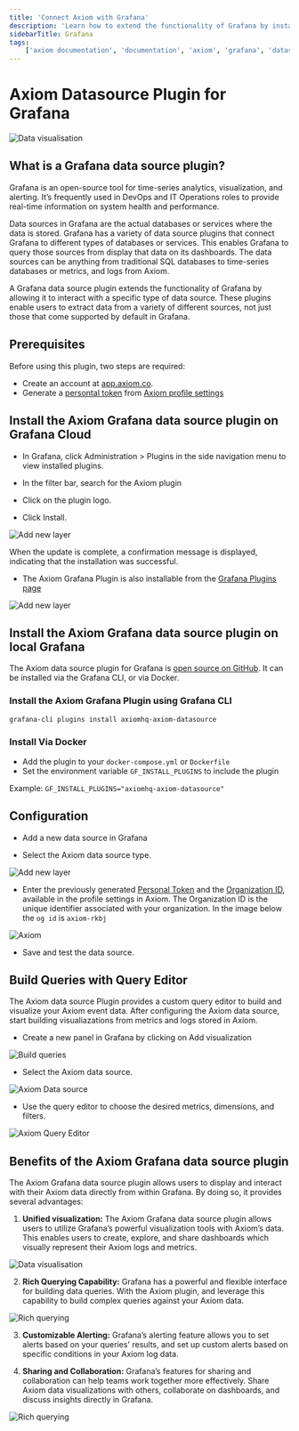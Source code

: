 ```yaml
---
title: 'Connect Axiom with Grafana'
description: 'Learn how to extend the functionality of Grafana by installing the Axiom data source plugin.'
sidebarTitle: Grafana
tags:
    ['axiom documentation', 'documentation', 'axiom', 'grafana', 'datasource plugin', 'grafana cloud', 'query editor', 'visualization', 'alerting', 'collaboration']
---
```


# Axiom Datasource Plugin for Grafana

![Data visualisation](/doc-assets/shots/grafana-axiom-image-3.jpg)

## What is a Grafana data source plugin? 

Grafana is an open-source tool for time-series analytics, visualization, and alerting. It’s frequently used in DevOps and IT Operations roles to provide real-time information on system health and performance.

Data sources in Grafana are the actual databases or services where the data is stored. Grafana has a variety of data source plugins that connect Grafana to different types of databases or services. This enables Grafana to query those sources from display that data on its dashboards. The data sources can be anything from traditional SQL databases to time-series databases or metrics, and logs from Axiom.

A Grafana data source plugin extends the functionality of Grafana by allowing it to interact with a specific type of data source. These plugins enable users to extract data from a variety of different sources, not just those that come supported by default in Grafana.

## Prerequisites

Before using this plugin, two steps are required:

- Create an account at [app.axiom.co](https://app.axiom.co/).
- Generate a [persontal token](https://axiom.co/docs/reference/settings#personal-token) from [Axiom profile settings](https://axiom.co/docs/reference/settings#profile)

## Install the Axiom Grafana data source plugin on Grafana Cloud

- In Grafana, click Administration > Plugins in the side navigation menu to view installed plugins.

- In the filter bar, search for the Axiom plugin

- Click on the plugin logo.

- Click Install.

![Add new layer](/doc-assets/shots/6-grafana.png)

When the update is complete, a confirmation message is displayed, indicating that the installation was successful.

- The Axiom Grafana Plugin is also installable from the [Grafana Plugins page](https://grafana.com/grafana/plugins/axiomhq-axiom-datasource/)

![Add new layer](/doc-assets/shots/7-grafana.png)

## Install the Axiom Grafana data source plugin on local Grafana

The Axiom data source plugin for Grafana is [open source on GitHub](https://github.com/axiomhq/axiom-grafana). It can be installed via the Grafana CLI, or via Docker.

### Install the Axiom Grafana Plugin using Grafana CLI 

```bash
grafana-cli plugins install axiomhq-axiom-datasource
```

### Install Via Docker 

- Add the plugin to your `docker-compose.yml` or `Dockerfile`
- Set the environment variable `GF_INSTALL_PLUGINS` to include the plugin

Example: 
`GF_INSTALL_PLUGINS="axiomhq-axiom-datasource"`

## Configuration 

- Add a new data source in Grafana

- Select the Axiom data source type.

![Add new layer](/doc-assets/shots/1-grafana.png)

- Enter the previously generated [Personal Token](https://axiom.co/docs/reference/settings#personal-token) and the [Organization ID](https://axiom.co/docs/reference/settings#profile), available in the profile settings in Axiom. The Organization ID is the unique identifier associated with your organization. In the image below the `og id` is `axiom-rkbj`

![Axiom](/doc-assets/shots/8-grafana.png)

- Save and test the data source.

## Build Queries with Query Editor 

The Axiom data source Plugin provides a custom query editor to build and visualize your Axiom event data. After configuring the Axiom data source, start building visualiazations from metrics and logs stored in Axiom.

- Create a new panel in Grafana by clicking on Add visualization

![Build queries](/doc-assets/shots/2-grafana.png)

- Select the Axiom data source.

![Axiom Data source](/doc-assets/shots/3-grafana.png)

- Use the query editor to choose the desired metrics, dimensions, and filters.

![Axiom Query Editor](/doc-assets/shots/axiom-aws-lambda-dashboard.png)

## Benefits of the Axiom Grafana data source plugin

The Axiom Grafana data source plugin allows users to display and interact with their Axiom data directly from within Grafana. By doing so, it provides several advantages:

1. **Unified visualization:** The Axiom Grafana data source plugin allows users to utilize Grafana’s powerful visualization tools with Axiom’s data. This enables users to create, explore, and share dashboards which visually represent their Axiom logs and metrics.

![Data visualisation](/doc-assets/shots/grafana-axiom-image-3.jpg)

2. **Rich Querying Capability:** Grafana has a powerful and flexible interface for building data queries. With the Axiom plugin, and leverage this capability to build complex queries against your Axiom data.

![Rich querying](/doc-assets/shots/grafana-axiom-image-1.jpg)

3. **Customizable Alerting:** Grafana’s alerting feature allows you to set alerts based on your queries' results, and set up custom alerts based on specific conditions in your Axiom log data.

4. **Sharing and Collaboration:** Grafana’s features for sharing and collaboration can help teams work together more effectively. Share Axiom data visualizations with others, collaborate on dashboards, and discuss insights directly in Grafana.

![Rich querying](/doc-assets/shots/grafana-axiom-image-2.jpg)